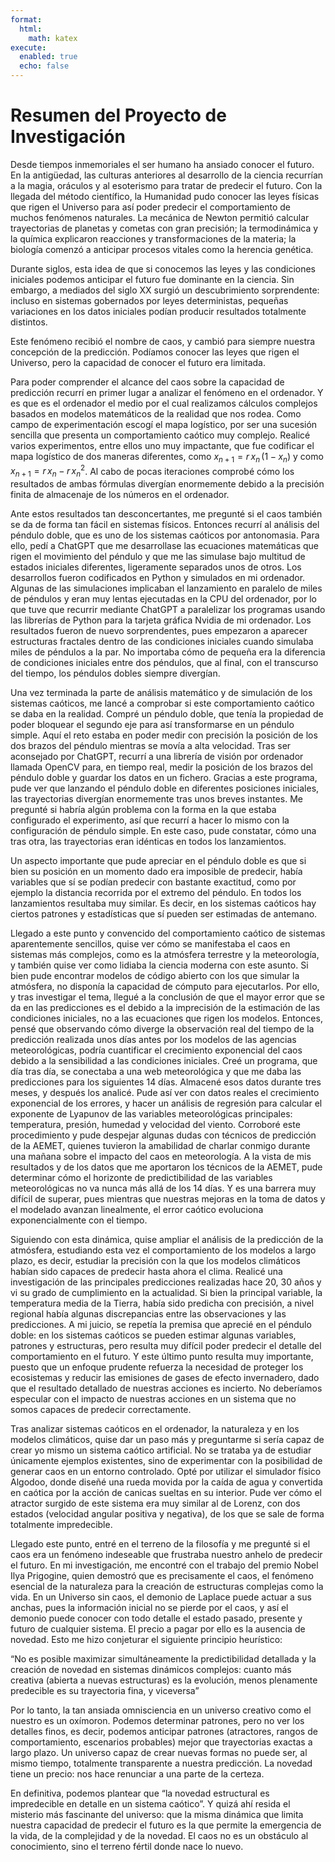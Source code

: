 ```yaml
---
format:
  html:
    math: katex
execute:
  enabled: true
  echo: false
---
```


# Resumen del Proyecto de Investigación

Desde tiempos inmemoriales el ser humano ha ansiado conocer el futuro. En la antigüedad, las culturas anteriores al desarrollo de la ciencia recurrían a la magia, oráculos y al esoterismo para tratar de predecir el futuro. Con la llegada del método científico, la Humanidad pudo conocer las leyes físicas que rigen el Universo para así poder predecir el comportamiento de muchos fenómenos naturales. La mecánica de Newton permitió calcular trayectorias de planetas y cometas con gran precisión; la termodinámica y la química explicaron reacciones y transformaciones de la materia; la biología comenzó a anticipar procesos vitales como la herencia genética.

Durante siglos, esta idea de que si conocemos las leyes y las condiciones iniciales podemos anticipar el futuro fue dominante en la ciencia. Sin embargo, a mediados del siglo XX surgió un descubrimiento sorprendente: incluso en sistemas gobernados por leyes deterministas, pequeñas variaciones en los datos iniciales podían producir resultados totalmente distintos.

Este fenómeno recibió el nombre de caos, y cambió para siempre nuestra concepción de la predicción. Podíamos conocer las leyes que rigen el Universo, pero la capacidad de conocer el futuro era limitada. 

Para poder comprender el alcance del caos sobre la capacidad de predicción recurrí en primer lugar a analizar el fenómeno en el ordenador. Y es que es el ordenador el medio por el cual realizamos cálculos complejos basados en modelos matemáticos de la realidad que nos rodea. Como campo de experimentación escogí el mapa logístico, por ser una sucesión sencilla que presenta un comportamiento caótico muy complejo. Realicé varios experimentos, entre ellos uno muy impactante, que fue codificar el mapa logístico de dos maneras diferentes, como $x_{n+1} = r\,x_n\,(1 - x_n)$ y como $x_{n+1} = r\,x_n - r\,{x_n}^2$. Al cabo de pocas iteraciones comprobé cómo los resultados de ambas fórmulas divergían enormemente debido a la precisión finita de almacenaje de los números en el ordenador. 

Ante estos resultados tan desconcertantes, me pregunté si el caos también se da de forma tan fácil en sistemas físicos. Entonces recurrí al análisis del péndulo doble, que es uno de los sistemas caóticos por antonomasia. Para ello, pedí a ChatGPT que me desarrollase las ecuaciones matemáticas que rigen el movimiento del péndulo y que me las simulase bajo multitud de estados iniciales diferentes, ligeramente separados unos de otros. Los desarrollos fueron codificados en Python y simulados en mi ordenador. Algunas de las simulaciones implicaban el lanzamiento en paralelo de miles de péndulos y eran muy lentas ejecutadas en la CPU del ordenador, por lo que tuve que recurrir mediante ChatGPT a paralelizar los programas usando las librerías de Python para la tarjeta gráfica Nvidia de mi ordenador. Los resultados fueron de nuevo sorprendentes, pues empezaron a aparecer estructuras fractales dentro de las condiciones iniciales cuando simulaba miles de péndulos a la par. No importaba cómo de pequeña era la diferencia de condiciones iniciales entre dos péndulos, que al final, con el transcurso del tiempo, los péndulos dobles siempre divergían.

Una vez terminada la parte de análisis matemático y de simulación de los sistemas caóticos, me lancé a comprobar si este comportamiento caótico se daba en la realidad. Compré un péndulo doble, que tenía la propiedad de poder bloquear el segundo eje para así transformarse en un péndulo simple. Aquí el reto estaba en poder medir con precisión la posición de los dos brazos del péndulo mientras se movía a alta velocidad. Tras ser aconsejado por ChatGPT, recurrí a una librería de visión por ordenador llamada OpenCV para, en tiempo real, medir la posición de los brazos del péndulo doble y guardar los datos en un fichero. Gracias a este programa, pude ver que lanzando el péndulo doble en diferentes posiciones iniciales, las trayectorias divergían enormemente tras unos breves instantes. Me pregunté si habría algún problema con la forma en la que estaba configurado el experimento, así que recurrí a hacer lo mismo con la configuración de péndulo simple. En este caso, pude constatar, cómo una tras otra, las trayectorias eran idénticas en todos los lanzamientos.

Un aspecto importante que pude apreciar en el péndulo doble es que si bien su posición en un momento dado era imposible de predecir, había variables que sí se podían predecir con bastante exactitud, como por ejemplo la distancia recorrida por el extremo del péndulo. En todos los lanzamientos resultaba muy similar. Es decir, en los sistemas caóticos hay ciertos patrones y estadísticas que sí pueden ser estimadas de antemano.

Llegado a este punto y convencido del comportamiento caótico de sistemas aparentemente sencillos, quise ver cómo se manifestaba el caos en sistemas más complejos, como es la atmósfera terrestre y la meteorología, y también quise ver como lidiaba la ciencia moderna con este asunto. Si bien pude encontrar modelos de código abierto con los que simular la atmósfera, no disponía la capacidad de cómputo para ejecutarlos. Por ello, y tras investigar el tema, llegué a la conclusión de que el mayor error que se da en las predicciones es el debido a la imprecisión de la estimación de las condiciones iniciales, no a las ecuaciones que rigen los modelos. Entonces, pensé que observando cómo diverge la observación real del tiempo de la predicción realizada unos días antes por los modelos de las agencias meteorológicas, podría cuantificar el crecimiento exponencial del caos debido a la sensibilidad a las condiciones iniciales. Creé un programa, que día tras día, se conectaba a una web meteorológica y que me daba las predicciones para los siguientes 14 días. Almacené esos datos durante tres meses, y después los analicé. Pude así ver con datos reales el crecimiento exponencial de los errores, y hacer un análisis de regresión para calcular el exponente de Lyapunov de las variables meteorológicas principales: temperatura, presión, humedad y velocidad del viento. Corroboré este procedimiento y pude despejar algunas dudas con técnicos de predicción de la AEMET, quienes tuvieron la amabilidad de charlar conmigo durante una mañana sobre el impacto del caos en meteorología. A la vista de mis resultados y de los datos que me aportaron los técnicos de la AEMET, pude determinar cómo el horizonte de predictibilidad de las variables meteorológicas no va nunca más allá de los 14 días. Y es una barrera muy difícil de superar, pues mientras que nuestras mejoras en la toma de datos y el modelado avanzan linealmente, el error caótico evoluciona exponencialmente con el tiempo. 

Siguiendo con esta dinámica, quise ampliar el análisis de la predicción de la atmósfera, estudiando esta vez el comportamiento de los modelos a largo plazo, es decir, estudiar la precisión con la que los modelos climáticos habían sido capaces de predecir hasta ahora el clima. Realicé una investigación de las principales predicciones realizadas hace 20, 30 años y vi su grado de cumplimiento en la actualidad. Si bien la principal variable, la temperatura media de la Tierra, había sido predicha con precisión, a nivel regional había algunas discrepancias entre las observaciones y las predicciones. A mi juicio, se repetía la premisa que aprecié en el péndulo doble: en los sistemas caóticos se pueden estimar algunas variables, patrones y estructuras, pero resulta muy difícil poder predecir el detalle del comportamiento en el futuro. Y este último punto resulta muy importante, puesto que un enfoque prudente refuerza la necesidad de proteger los ecosistemas y reducir las emisiones de gases de efecto invernadero, dado que el resultado detallado de nuestras acciones es incierto. No deberíamos especular con el impacto de nuestras acciones en un sistema que no somos capaces de predecir correctamente.

Tras analizar sistemas caóticos en el ordenador, la naturaleza y en los modelos climáticos, quise dar un paso más y preguntarme si sería capaz de crear yo mismo un sistema caótico artificial. No se trataba ya de estudiar únicamente ejemplos existentes, sino de experimentar con la posibilidad de generar caos en un entorno controlado. Opté por utilizar el simulador físico Algodoo, donde diseñé una rueda movida por la caída de agua y convertida en caótica por la acción de canicas sueltas en su interior. Pude ver cómo el atractor surgido de este sistema era muy similar al de Lorenz, con dos estados (velocidad angular positiva y negativa), de los que se sale de forma totalmente impredecible.

Llegado este punto, entré en el terreno de la filosofía y me pregunté si el caos era un fenómeno indeseable que frustraba nuestro anhelo de predecir el futuro. En mi investigación, me encontré con el trabajo del premio Nobel Ilya Prigogine, quien demostró que es precisamente el caos, el fenómeno esencial de la naturaleza para la creación de estructuras complejas como la vida. En un Universo sin caos, el demonio de Laplace puede actuar a sus anchas, pues la información inicial no se pierde por el caos, y así el demonio puede conocer con todo detalle el estado pasado, presente y futuro de cualquier sistema. El precio a pagar por ello es la ausencia de novedad. Esto me hizo conjeturar el siguiente principio heurístico:

"No es posible maximizar simultáneamente la predictibilidad detallada y la creación de novedad en sistemas dinámicos complejos: cuanto más creativa (abierta a nuevas estructuras) es la evolución, menos plenamente predecible es su trayectoria fina, y viceversa"

Por lo tanto, la tan ansiada omnisciencia en un universo creativo como el nuestro es un oxímoron. Podemos determinar patrones, pero no ver los detalles finos, es decir, podemos anticipar patrones (atractores, rangos de comportamiento, escenarios probables) mejor que trayectorias exactas a largo plazo. Un universo capaz de crear nuevas formas no puede ser, al mismo tiempo, totalmente transparente a nuestra predicción. La novedad tiene un precio: nos hace renunciar a una parte de la certeza.

En definitiva, podemos plantear que "la novedad estructural es impredecible en detalle en un sistema caótico". Y quizá ahí resida el misterio más fascinante del universo: que la misma dinámica que limita nuestra capacidad de predecir el futuro es la que permite la emergencia de la vida, de la complejidad y de la novedad. El caos no es un obstáculo al conocimiento, sino el terreno fértil donde nace lo nuevo.

